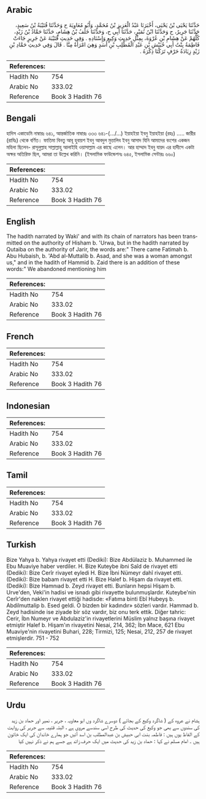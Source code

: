 ## Arabic


<div dir="rtl" lang="ar" style={{fontSize:'larger',backgroundColor:'#f8f9fa',padding:20}}>
حَدَّثَنَا يَحْيَى بْنُ يَحْيَى، أَخْبَرَنَا عَبْدُ الْعَزِيزِ بْنُ مُحَمَّدٍ، وَأَبُو مُعَاوِيَةَ ح وَحَدَّثَنَا قُتَيْبَةُ بْنُ سَعِيدٍ، حَدَّثَنَا جَرِيرٌ، ح وَحَدَّثَنَا ابْنُ نُمَيْرٍ، حَدَّثَنَا أَبِي ح، وَحَدَّثَنَا خَلَفُ بْنُ هِشَامٍ، حَدَّثَنَا حَمَّادُ بْنُ زَيْدٍ، كُلُّهُمْ عَنْ هِشَامِ بْنِ عُرْوَةَ، بِمِثْلِ حَدِيثِ وَكِيعٍ وَإِسْنَادِهِ ‏.‏ وَفِي حَدِيثِ قُتَيْبَةَ عَنْ جَرِيرٍ جَاءَتْ فَاطِمَةُ بِنْتُ أَبِي حُبَيْشِ بْنِ عَبْدِ الْمُطَّلِبِ بْنِ أَسَدٍ وَهِيَ امْرَأَةٌ مِنَّا ‏.‏ قَالَ وَفِي حَدِيثِ حَمَّادِ بْنِ زَيْدٍ زِيَادَةُ حَرْفٍ تَرَكْنَا ذِكْرَهُ ‏.‏
</div>
<div style={{backgroundColor:'#f8f9fa',padding:20, marginBottom: 10}}><table> <thead> <tr> <th>References:</th> <th></th> </tr> </thead> <tbody><tr><td>Hadith No</td><td>754</td></tr><tr><td>Arabic No</td><td>333.02</td></tr><tr><td>Reference</td><td>Book 3 Hadith 76</td></tr></tbody></table></div>

## Bengali


<div dir="ltr" lang="bn" style={{fontSize:'larger',backgroundColor:'#f8f9fa',padding:20}}>
হাদিস একাডেমি নাম্বারঃ ৬৪১, আন্তর্জাতিক নাম্বারঃ ৩৩৩ ৬৪১-(.../...) ইয়াহইয়া ইবনু ইয়াহইয়া (রহঃ) ..... জারীর (রাযিঃ) থেকে বর্ণিত। ফাতিমা বিনতু আবূ হুবায়শ ইবনু আবদুল মুত্তালিব ইবনু আসাদ যিনি আমাদের বংশের একজন মহিলা ছিলেন- রাসূলুল্লাহ সাল্লাল্লাহু আলাইহি ওয়াসাল্লাম এর কাছে এলেন। আর হাম্মাদ ইবনু যায়দ এর হাদীসে একটা অক্ষর অতিরিক্ত ছিল, আমরা তা উল্লেখ করিনি। (ইসলামিক ফাউন্ডেশনঃ ৬৪৫, ইসলামিক সেন্টারঃ ৬৬০)
</div>
<div style={{backgroundColor:'#f8f9fa',padding:20, marginBottom: 10}}><table> <thead> <tr> <th>References:</th> <th></th> </tr> </thead> <tbody><tr><td>Hadith No</td><td>754</td></tr><tr><td>Arabic No</td><td>333.02</td></tr><tr><td>Reference</td><td>Book 3 Hadith 76</td></tr></tbody></table></div>

## English


<div dir="ltr" lang="en" style={{fontSize:'larger',backgroundColor:'#f8f9fa',padding:20}}>
The hadith narrated by Waki' and with its chain of narrators has been transmitted on the authority of Hisham b. 'Urwa, but in the hadith narrated by Qutaiba on the authority of Jarir, the words are:" There came Fatimah b. Abu Hubaish, b. 'Abd al-Muttalib b. Asad, and she was a woman amongst us," and in the hadith of Hammid b. Zaid there is an addition of these words:" We abandoned mentioning him
</div>
<div style={{backgroundColor:'#f8f9fa',padding:20, marginBottom: 10}}><table> <thead> <tr> <th>References:</th> <th></th> </tr> </thead> <tbody><tr><td>Hadith No</td><td>754</td></tr><tr><td>Arabic No</td><td>333.02</td></tr><tr><td>Reference</td><td>Book 3 Hadith 76</td></tr></tbody></table></div>

## French


<div dir="ltr" lang="fr" style={{fontSize:'larger',backgroundColor:'#f8f9fa',padding:20}}>

</div>
<div style={{backgroundColor:'#f8f9fa',padding:20, marginBottom: 10}}><table> <thead> <tr> <th>References:</th> <th></th> </tr> </thead> <tbody><tr><td>Hadith No</td><td>754</td></tr><tr><td>Arabic No</td><td>333.02</td></tr><tr><td>Reference</td><td>Book 3 Hadith 76</td></tr></tbody></table></div>

## Indonesian


<div dir="ltr" lang="id" style={{fontSize:'larger',backgroundColor:'#f8f9fa',padding:20}}>

</div>
<div style={{backgroundColor:'#f8f9fa',padding:20, marginBottom: 10}}><table> <thead> <tr> <th>References:</th> <th></th> </tr> </thead> <tbody><tr><td>Hadith No</td><td>754</td></tr><tr><td>Arabic No</td><td>333.02</td></tr><tr><td>Reference</td><td>Book 3 Hadith 76</td></tr></tbody></table></div>

## Tamil


<div dir="ltr" lang="ta" style={{fontSize:'larger',backgroundColor:'#f8f9fa',padding:20}}>

</div>
<div style={{backgroundColor:'#f8f9fa',padding:20, marginBottom: 10}}><table> <thead> <tr> <th>References:</th> <th></th> </tr> </thead> <tbody><tr><td>Hadith No</td><td>754</td></tr><tr><td>Arabic No</td><td>333.02</td></tr><tr><td>Reference</td><td>Book 3 Hadith 76</td></tr></tbody></table></div>

## Turkish


<div dir="ltr" lang="tr" style={{fontSize:'larger',backgroundColor:'#f8f9fa',padding:20}}>
Bize Yahya b. Yahya rivayet etti (Dediki): Bize Abdülaziz b. Muhammed ile Ebu Muaviye haber verdiler. H. Bize Kuteybe ibni Saîd de rivayet etti (Dediki): Bize Cerîr rivayet eyledi H. Bize İbni Nümeyr dahî rivayet etti. (Dediki): Bize babam rivayet etti H. Bize Halef b. Hişam da rivayet etti. (Dediki): Bize Hamnıad b. Zeyd rivayet etti. Bunların hepsi Hişam b. Urve'den, Veki'in hadisi ve isnadı gibi rivayette bulunmuşlardır. Kuteybe'nin Cerîr'den naklen rivayet ettiği hadisde: «Fatıma binti Ebî Hubeyş b. Abdilmuttalip b. Esed geldi. O bizden bir kadındır» sözleri vardır. Hammad b. Zeyd hadisinde ise ziyade bir söz vardır, biz onu terk ettik. Diğer tahric: Cerir, İbn Numeyr ve Abdulaziz'in rivayetlerini Müslim yalnız başına rivayet etmiştir Halef b. Hişam'ın rivayetini Nesai, 214, 362; İbn Mace, 621 Ebu Muaviye'nin rivayetini Buhari, 228; Tirmizi, 125; Nesai, 212, 257 de rivayet etmişlerdir. 751 - 752
</div>
<div style={{backgroundColor:'#f8f9fa',padding:20, marginBottom: 10}}><table> <thead> <tr> <th>References:</th> <th></th> </tr> </thead> <tbody><tr><td>Hadith No</td><td>754</td></tr><tr><td>Arabic No</td><td>333.02</td></tr><tr><td>Reference</td><td>Book 3 Hadith 76</td></tr></tbody></table></div>

## Urdu


<div dir="rtl" lang="ur" style={{fontSize:'larger',backgroundColor:'#f8f9fa',padding:20}}>
ہشام نے عروہ کے ( شاگرد وکیع کے بجائے ) دوسرے شاگرد وں ابو معاویہ ، جریر ، نمیر اور حماد بن زید کی سندوں سے بھی جو وکیع کی حدیث کی طرح اسی سندسے مروی ہے ، البتہ قتیبہ سے جریر کی روایت کے الفاظ یوں ہیں : فاطمہ بنت ابی حبیش بن عبدالمطلب بن اسد آئیں جو ہمارے خاندان کی ایک خاتون ہیں ۔ امام مسلم نے کہا : حماد بن زید کی حدیث میں ایک حرف زائد ہے جسے ہم نے ذکر نہیں کیا
</div>
<div style={{backgroundColor:'#f8f9fa',padding:20, marginBottom: 10}}><table> <thead> <tr> <th>References:</th> <th></th> </tr> </thead> <tbody><tr><td>Hadith No</td><td>754</td></tr><tr><td>Arabic No</td><td>333.02</td></tr><tr><td>Reference</td><td>Book 3 Hadith 76</td></tr></tbody></table></div>